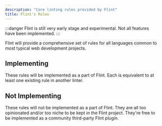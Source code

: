 ```yaml
---
description: "Core linting rules provided by Flint"
title: Flint's Rules
---
```



:::danger
Flint is still very early stage and experimental.
Not all features have been implemented.
:::

Flint will provide a comprehensive set of rules for all languages common to most typical web development projects.

## Implementing

These rules will be implemented as a part of Flint.
Each is equivalent to at least one existing rule in another linter.

<RulesTable implementing />

## Not Implementing

These rules will not be implemented as a part of Flint.
They are all too opinionated and/or too niche to be kept in the Flint project.
They're free to be implemented as a community third-party Flint plugin.

<RulesTable implementing={false} />
